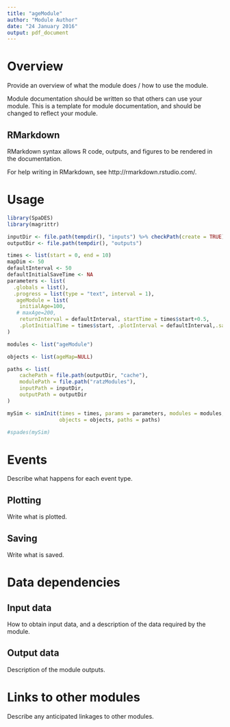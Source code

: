 ```yaml
---
title: "ageModule"
author: "Module Author"
date: "24 January 2016"
output: pdf_document
---
```


# Overview

Provide an overview of what the module does / how to use the module.

Module documentation should be written so that others can use your module.
This is a template for module documentation, and should be changed to reflect your module.

## RMarkdown

RMarkdown syntax allows R code, outputs, and figures to be rendered in the documentation.

For help writing in RMarkdown, see http://rmarkdown.rstudio.com/.

# Usage

```r
library(SpaDES)
library(magrittr)

inputDir <- file.path(tempdir(), "inputs") %>% checkPath(create = TRUE)
outputDir <- file.path(tempdir(), "outputs")

times <- list(start = 0, end = 10)
mapDim <- 50
defaultInterval <- 50
defaultInitialSaveTime <- NA
parameters <- list(
  .globals = list(),
  .progress = list(type = "text", interval = 1),
   ageModule = list(
    initialAge=100, 
   # maxAge=200, 
    returnInterval = defaultInterval, startTime = times$start+0.5,
    .plotInitialTime = times$start, .plotInterval = defaultInterval,.saveInitialTime=defaultInitialSaveTime, .saveInterval=defaultInterval)
)

modules <- list("ageModule")

objects <- list(ageMap=NULL)

paths <- list(
    cachePath = file.path(outputDir, "cache"),
    modulePath = file.path("ratzModules"),
    inputPath = inputDir,
    outputPath = outputDir
)

mySim <- simInit(times = times, params = parameters, modules = modules,
                 objects = objects, paths = paths)

#spades(mySim)
```

# Events

Describe what happens for each event type.

## Plotting

Write what is plotted.

## Saving

Write what is saved.

# Data dependencies

## Input data

How to obtain input data, and a description of the data required by the module.

## Output data

Description of the module outputs.

# Links to other modules

Describe any anticipated linkages to other modules.


